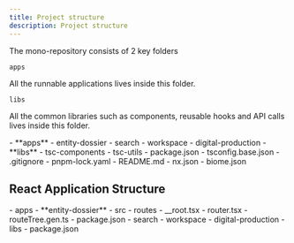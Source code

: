```yaml
---
title: Project structure
description: Project structure
---
```



The mono-repository consists of 2 key folders

`apps` 

All the runnable applications lives inside this folder. 

`libs`

All the common libraries such as components, reusable hooks and API calls lives inside this folder.

<FileTree>
- **apps**
  - entity-dossier
  - search
  - workspace
  - digital-production
- **libs**
  - tsc-components
  - tsc-utils
- package.json
- tsconfig.base.json
- .gitignore
- pnpm-lock.yaml
- README.md
- nx.json
- biome.json
</FileTree>

## React Application Structure

<FileTree>
- apps
  - **entity-dossier**
    - src
      - routes
        - __root.tsx
    - router.tsx
    - routeTree.gen.ts
    - package.json
  - search
  - workspace
  - digital-production
- libs
- package.json
</FileTree>